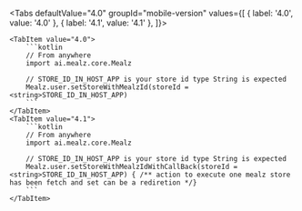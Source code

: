 
<Tabs
    defaultValue="4.0"
    groupId="mobile-version"
    values={[
        { label: '4.0', value: '4.0' },
        { label: '4.1', value: '4.1' },
    ]}>

    <TabItem value="4.0">
        ```kotlin
        // From anywhere
        import ai.mealz.core.Mealz

        // STORE_ID_IN_HOST_APP is your store id type String is expected
        Mealz.user.setStoreWithMealzId(storeId = <string>STORE_ID_IN_HOST_APP)
        ```
    </TabItem>
    <TabItem value="4.1">
        ```kotlin
        // From anywhere
        import ai.mealz.core.Mealz

        // STORE_ID_IN_HOST_APP is your store id type String is expected
        Mealz.user.setStoreWithMealzIdWithCallBack(storeId = <string>STORE_ID_IN_HOST_APP) { /** action to execute one mealz store has been fetch and set can be a rediretion */}
        ```
    </TabItem>
</Tabs>
